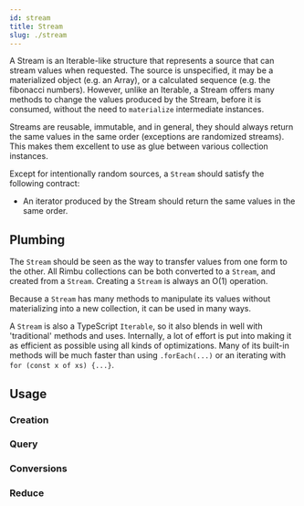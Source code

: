 ```yaml
---
id: stream
title: Stream
slug: ./stream
---
```



A Stream is an Iterable-like structure that represents a source that can stream values when requested. The source is unspecified, it may be a materialized object (e.g. an Array), or a calculated sequence (e.g. the fibonacci numbers). However, unlike an Iterable, a Stream offers many methods to change the values produced by the Stream, before it is consumed, without the need to `materialize` intermediate instances.

Streams are reusable, immutable, and in general, they should always return the same values in the same order (exceptions are randomized streams). This makes them excellent to use as glue between various collection instances.

Except for intentionally random sources, a `Stream` should satisfy the following contract:

- An iterator produced by the Stream should return the same values in the same order.

## Plumbing

The `Stream` should be seen as the way to transfer values from one form to the other. All Rimbu collections can be both converted to a `Stream`, and created from a `Stream`. Creating a `Stream` is always an O(1) operation.

Because a `Stream` has many methods to manipulate its values without materializing into a new collection, it can be used in many ways.

A `Stream` is also a TypeScript `Iterable`, so it also blends in well with 'traditional' methods and uses. Internally, a lot of effort is put into making it as efficient as possible using all kinds of optimizations. Many of its built-in methods will be much faster than using `.forEach(...)` or an iterating with `for (const x of xs) {...}`.

## Usage

### Creation

<SandBox path="stream/create.ts" />

### Query

<SandBox path="stream/query.ts" />

### Conversions

<SandBox path="stream/conversions.ts" />

### Reduce

<SandBox path="stream/reduce.ts" />
